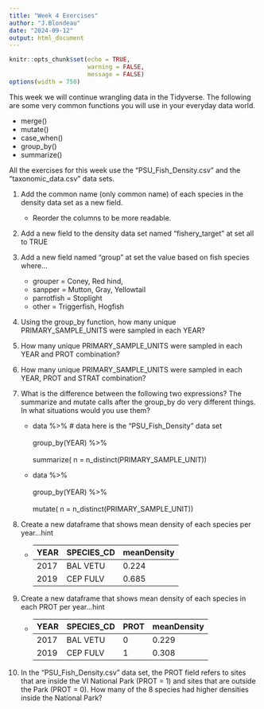```yaml
---
title: "Week 4 Exercises"
author: "J.Blondeau"
date: "2024-09-12"
output: html_document
---
```


```r
knitr::opts_chunk$set(echo = TRUE,
                      warning = FALSE,
                      message = FALSE)
options(width = 750)
```

This week we will continue wrangling data in the Tidyverse.  The following are some very common functions you will use in your everyday data world.

- merge()
- mutate()
- case_when()
- group_by()
- summarize()


All the exercises for this week use the "PSU_Fish_Density.csv" and the "taxonomic_data.csv" data sets.

1. Add the common name (only common name) of each species in the density data set as a new field.  
    - Reorder the columns to be more readable.

2. Add a new field to the density data set named "fishery_target" at set all to TRUE

3. Add a new field named "group" at set the value based on fish species where...
    - grouper = Coney, Red hind, 
    - sanpper = Mutton, Gray, Yellowtail
    - parrotfish = Stoplight
    - other = Triggerfish, Hogfish
    
4. Using the group_by function, how many unique PRIMARY_SAMPLE_UNITS were sampled in each YEAR?

5. How many unique PRIMARY_SAMPLE_UNITS were sampled in each YEAR and PROT combination?

6. How many unique PRIMARY_SAMPLE_UNITS were sampled in each YEAR, PROT and STRAT combination?

7. What is the difference between the following two expressions?  The summarize and mutate calls after the group_by do very different things.  In what situations would you use them?
    
    - data %>% # data here is the "PSU_Fish_Density" data set
        <br></br>
        group_by(YEAR) %>% 
        <br></br>
        summarize( n = n_distinct(PRIMARY_SAMPLE_UNIT))

    - data %>%
        <br></br>
        group_by(YEAR) %>% 
        <br></br>
        mutate( n = n_distinct(PRIMARY_SAMPLE_UNIT))
        
        
8. Create a new dataframe that shows mean density of each species per year...hint
    - YEAR  | SPECIES_CD  | meanDensity
      ----- | ----------  | -----------
      2017  | BAL VETU    |    0.224   
      2019  | CEP FULV    |    0.685
      
9. Create a new dataframe that shows mean density of each species in each PROT per year...hint
    - YEAR  | SPECIES_CD  | PROT | meanDensity
      ----- | ----------  | -----|-----------
      2017  | BAL VETU    | 0    |0.229  
      2019  | CEP FULV    | 1    |0.308

10. In the "PSU_Fish_Density.csv" data set, the PROT field refers to sites that are inside the VI National Park (PROT = 1) and sites that are outside the Park (PROT = 0).  How many of the 8 species had higher densities inside the National Park?